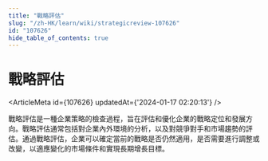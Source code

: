 ```yaml
---
title: "戰略評估"
slug: "/zh-HK/learn/wiki/strategicreview-107626"
id: "107626"
hide_table_of_contents: true
---
```



<Breadcrumbs current="戰略評估" />

# 戰略評估

<ArticleMeta id={107626} updatedAt={'2024-01-17 02:20:13'} />
<div className='border-solid border-b border-t-0 my-4 border-[var(--ifm-color-gray-300)]' />

戰略評估是一種企業策略的檢查過程，旨在評估和優化企業的戰略定位和發展方向。戰略評估通常包括對企業內外環境的分析，以及對競爭對手和市場趨勢的評估。通過戰略評估，企業可以確定當前的戰略是否仍然適用，是否需要進行調整或改變，以適應變化的市場條件和實現長期增長目標。
